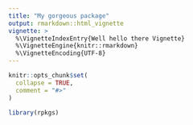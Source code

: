 ```yaml
---
title: "My gorgeous package"
output: rmarkdown::html_vignette
vignette: >
  %\VignetteIndexEntry{Well hello there Vignette}
  %\VignetteEngine{knitr::rmarkdown}
  %\VignetteEncoding{UTF-8}
---
```


```r
knitr::opts_chunk$set(
  collapse = TRUE,
  comment = "#>"
)
```

```r
library(rpkgs)
```
